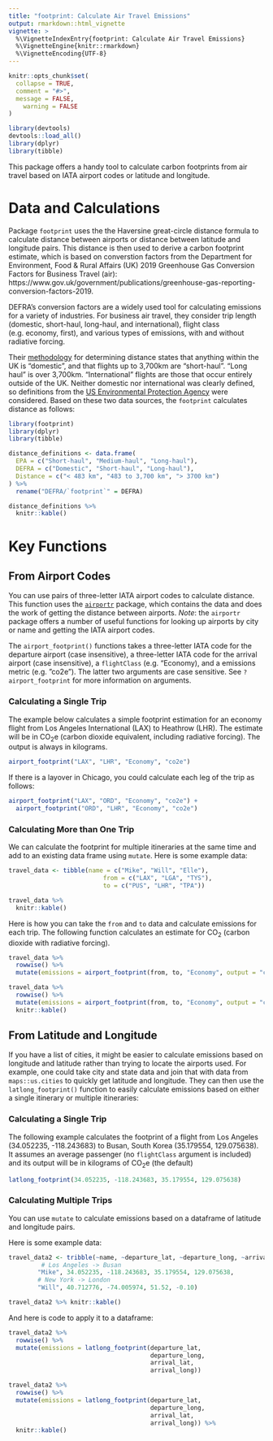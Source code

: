 ```yaml
---
title: "footprint: Calculate Air Travel Emissions"
output: rmarkdown::html_vignette
vignette: >
  %\VignetteIndexEntry{footprint: Calculate Air Travel Emissions}
  %\VignetteEngine{knitr::rmarkdown}
  %\VignetteEncoding{UTF-8}
---
```


```r
knitr::opts_chunk$set(
  collapse = TRUE,
  comment = "#>",
  message = FALSE,
	warning = FALSE
)

```

```r
library(devtools)
devtools::load_all()
library(dplyr)
library(tibble)
```

This package offers a handy tool to calculate carbon footprints from air travel based on IATA airport codes or latitude and longitude.

# Data and Calculations

Package `footprint` uses the the Haversine great-circle distance formula to calculate distance between airports or distance between latitude and longitude pairs. This distance is then used to derive a carbon footprint estimate, which is based on converstion factors from the Department for Environment, Food & Rural Affairs (UK) 2019 Greenhouse Gas Conversion Factors for Business Travel (air): https://www.gov.uk/government/publications/greenhouse-gas-reporting-conversion-factors-2019.

DEFRA's conversion factors are a widely used tool for calculating emissions for a  variety of industries. For business air travel, they consider trip length (domestic, short-haul, long-haul, and international), flight class (e.g. economy, first), and various types of emissions, with and without radiative forcing. 

Their [methodology](https://assets.publishing.service.gov.uk/government/uploads/system/uploads/attachment_data/file/829336/2019_Green-house-gas-reporting-methodology.pdf) for determining distance states that anything within the UK is “domestic”, and that flights up to 3,700km are “short-haul”. “Long haul” is over 3,700km. “International” flights are those that occur entirely outside of the UK. Neither domestic nor international was clearly defined, so definitions from the [US Environmental Protection Agency](https://www.epa.gov/sites/production/files/2020-04/documents/ghg-emission-factors-hub.pdf) were considered. Based on these two data sources, the `footprint` calculates distance as follows:

```r
library(footprint)
library(dplyr)
library(tibble)
```

```r
distance_definitions <- data.frame(
  EPA = c("Short-haul", "Medium-haul", "Long-haul"),
  DEFRA = c("Domestic", "Short-haul", "Long-haul"),
  Distance = c("< 483 km", "483 to 3,700 km", "> 3700 km")
) %>%
  rename("DEFRA/`footprint`" = DEFRA)

```

```r
distance_definitions %>%
  knitr::kable()
```


# Key Functions

## From Airport Codes

You can use pairs of three-letter IATA airport codes to calculate distance. This function uses the [`airportr`](https://github.com/dshkol/airportr) package, which contains the data and does the work of getting the distance between airports. *Note*: the `airportr` package offers a number of useful functions for looking up airports by city or name and getting the IATA airport codes.

The `airport_footprint()` functions takes a three-letter IATA code for the departure airport (case insensitive), a three-letter IATA code for the arrival airport (case insensitive), a `flightClass` (e.g. "Economy), and a emissions metric (e.g. "co2e"). The latter two arguments are case sensitive. See `?airport_footprint` for more information on arguments.

### Calculating a Single Trip

The example below calculates a simple footprint estimation for an economy flight from Los Angeles International (LAX) to  Heathrow (LHR). The estimate will be in CO~2~e (carbon dioxide equivalent, including radiative forcing). The output is always in kilograms.

```r
airport_footprint("LAX", "LHR", "Economy", "co2e")
```

If there is a layover in Chicago, you could calculate each leg of the trip as follows:

```r
airport_footprint("LAX", "ORD", "Economy", "co2e") + 
  airport_footprint("ORD", "LHR", "Economy", "co2e")
```

### Calculating More than One Trip

We can calculate the footprint for multiple itineraries at the same time and add to an existing data frame using `mutate`. Here is some example data:

```r
travel_data <- tibble(name = c("Mike", "Will", "Elle"),
                          from = c("LAX", "LGA", "TYS"),
                          to = c("PUS", "LHR", "TPA"))
```

```r
travel_data %>% 
  knitr::kable()
```

Here is how you can take the `from` and `to` data and calculate emissions for each trip. The following function calculates an estimate for CO~2~ (carbon dioxide with radiative forcing).

```r
travel_data %>%
  rowwise() %>%
  mutate(emissions = airport_footprint(from, to, "Economy", output = "co2"))
```

```r
travel_data %>%
  rowwise() %>%
  mutate(emissions = airport_footprint(from, to, "Economy", output = "co2")) %>%
  knitr::kable()
```

## From Latitude and Longitude

If you have a list of cities, it might be easier to calculate emissions based on longitude and latitude rather than trying to locate the airports used. For example, one could take city and state data and join that with data from `maps::us.cities` to quickly get latitude and longitude. They can then use the `latlong_footprint()` function to easily calculate emissions based on either a single itinerary or multiple itineraries:

### Calculating a Single Trip

The following example calculates the footprint of a flight from Los Angeles (34.052235, -118.243683) to Busan, South Korea (35.179554, 129.075638). It assumes an average passenger (no `flightClass` argument is included) and its output will be in kilograms of CO~2~e (the default)

```r
latlong_footprint(34.052235, -118.243683, 35.179554, 129.075638)
```

### Calculating Multiple Trips

You can use `mutate` to calculate emissions based on a dataframe of latitude and longitude pairs.

Here is some example data:

```r
travel_data2 <- tribble(~name, ~departure_lat, ~departure_long, ~arrival_lat, ~arrival_long,
         # Los Angeles -> Busan
        "Mike", 34.052235, -118.243683, 35.179554, 129.075638,
        # New York -> London
        "Will", 40.712776, -74.005974, 51.52, -0.10)
```

```r
travel_data2 %>% knitr::kable()
```

And here is code to apply it to a dataframe:

```r
travel_data2 %>%
  rowwise() %>%
  mutate(emissions = latlong_footprint(departure_lat,
                                       departure_long,
                                       arrival_lat,
                                       arrival_long))
```


```r
travel_data2 %>%
  rowwise() %>%
  mutate(emissions = latlong_footprint(departure_lat,
                                       departure_long,
                                       arrival_lat,
                                       arrival_long)) %>%
  knitr::kable()
```

